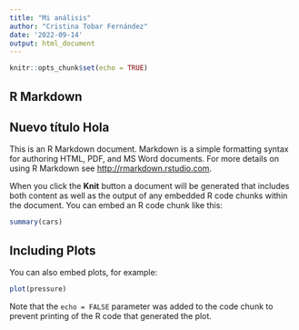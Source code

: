 ```yaml
---
title: "Mi análisis"
author: "Cristina Tobar Fernández"
date: '2022-09-14'
output: html_document
---
```


```r
knitr::opts_chunk$set(echo = TRUE)
```

## R Markdown

## Nuevo título Hola

This is an R Markdown document. Markdown is a simple formatting syntax for authoring HTML, PDF, and MS Word documents. For more details on using R Markdown see <http://rmarkdown.rstudio.com>.

When you click the **Knit** button a document will be generated that includes both content as well as the output of any embedded R code chunks within the document. You can embed an R code chunk like this:

```r
summary(cars)
```

## Including Plots

You can also embed plots, for example:

```r
plot(pressure)
```

Note that the `echo = FALSE` parameter was added to the code chunk to prevent printing of the R code that generated the plot.
